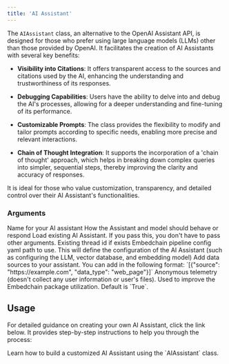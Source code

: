 ```yaml
---
title: 'AI Assistant'
---
```


The `AIAssistant` class, an alternative to the OpenAI Assistant API, is designed for those who prefer using large language models (LLMs) other than those provided by OpenAI. It facilitates the creation of AI Assistants with several key benefits:

- **Visibility into Citations**: It offers transparent access to the sources and citations used by the AI, enhancing the understanding and trustworthiness of its responses.

- **Debugging Capabilities**: Users have the ability to delve into and debug the AI's processes, allowing for a deeper understanding and fine-tuning of its performance.

- **Customizable Prompts**: The class provides the flexibility to modify and tailor prompts according to specific needs, enabling more precise and relevant interactions.

- **Chain of Thought Integration**: It supports the incorporation of a 'chain of thought' approach, which helps in breaking down complex queries into simpler, sequential steps, thereby improving the clarity and accuracy of responses.

It is ideal for those who value customization, transparency, and detailed control over their AI Assistant's functionalities.

### Arguments

<ParamField path="name" type="string" optional>
  Name for your AI assistant
</ParamField>

<ParamField path="instructions" type="string" optional>
  How the Assistant and model should behave or respond
</ParamField>

<ParamField path="assistant_id" type="string" optional>
  Load existing AI Assistant. If you pass this, you don't have to pass other arguments.
</ParamField>

<ParamField path="thread_id" type="string" optional>
  Existing thread id if exists
</ParamField>

<ParamField path="yaml_path" type="str" Optional>
    Embedchain pipeline config yaml path to use. This will define the configuration of the AI Assistant (such as configuring the LLM, vector database, and embedding model)
</ParamField>

<ParamField path="data_sources" type="list" default="[]">
  Add data sources to your assistant. You can add in the following format: `[{"source": "https://example.com", "data_type": "web_page"}]`
</ParamField>

<ParamField path="collect_metrics" type="boolean" default="True">
  Anonymous telemetry (doesn't collect any user information or user's files). Used to improve the Embedchain package utilization. Default is `True`.
</ParamField>


## Usage

For detailed guidance on creating your own AI Assistant, click the link below. It provides step-by-step instructions to help you through the process:

<Card title="Guide to Creating Your AI Assistant" icon="link" href="/examples/opensource-assistant">
  Learn how to build a customized AI Assistant using the `AIAssistant` class.
</Card>
